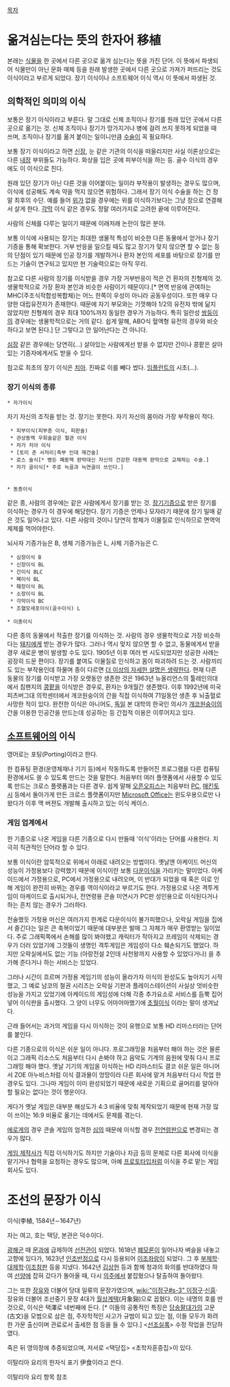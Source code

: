 [[목차]]
= 옮겨심는다는 뜻의 한자어 移植 =
본래는 [[식물]]을 한 곳에서 다른 곳으로 옮겨 심는다는 뜻을 가진 단어.
이 뜻에서 파생되어 식물만이 아닌 문화 매체 등을 원래 발생한 곳에서 다른 곳으로 가져가 퍼뜨리는 것도 이식이라고 부르게 되었다. 장기 이식이나 소프트웨어 이식 역시 이 뜻에서 파생된 것.

== 의학적인 의미의 이식 ==
보통은 장기 이식이라고 부른다. 말 그대로 신체 조직이나 장기를 원래 있던 곳에서 다른 곳으로 옮기는 것. 신체 조직이나 장기가 망가지거나 병에 걸려 쓰지 못하게 되었을 때 쓰며, 조직이나 장기를 옮겨 붙이는 일이니만큼 [[수술]]이 꼭 필요하다.

보통 장기 이식이라고 하면 [[신장]], 눈 같은 기관의 이식을 떠올리지만 사실 이론상으로는 다른 [[내장]] 부위들도 가능하다. 화상을 입은 곳에 피부이식을 하는 등. 골수 이식의 경우에도 이 이식으로 친다.

원래 있던 장기가 아닌 다른 것을 이어붙이는 일이라 부작용이 발생하는 경우도 많으며, 이식에 성공해도 계속 약을 먹지 않으면 위험하다. 그래서 장기 이식 수술을 하는 건 정말 최후의 수단. 예를 들어 [[위]]가 없을 경우에는 위를 이식하기보다는 그냥 장으로 연결해서 살게 한다. [[각막]] 이식 같은 경우도 정말 여러가지로 고려한 끝에 이루어진다.

사람의 신체를 다루는 일이기 때문에 이래저래 논란이 많은 분야.

보통 이식에 사용되는 장기는 최대한 생물적 특성이 비슷한 다른 동물에서 얻거나 장기 기증을 통해 확보한다. 거부 반응을 일으킬 때도 많고 장기가 맞지 않으면 할 수 없는 등의 단점이 있기 때문에 인공 장기를 개발하거나 환자 본인의 세포를 바탕으로 장기를 만드는 기술이 연구되고 있지만 현 기술력으로는 아직 무리.

참고로 다른 사람의 장기를 이식받을 경우 가장 거부반응이 적은 건 환자의 친형제의 것. 생물학적으로 가장 환자 본인과 비슷한 사람이기 때문이다.[* 면역 반응에 관여하는 MHC(주조식적합성복합체)는 어느 한쪽이 우성이 아니라 공동우성이다. 또한 매우 다양한 대립유전자가 존재한다. 때문에 자기 부모와는 기껏해야 1/2의 유전자 밖에 닮지 않았지만 친형제의 경우 최대 100%까지 동일한 경우가 가능하다. 특히 일란성 [[쌍둥이]]의 경우에는 생물학적으로는 거의 같다. 쉽게 말해, ABO식 혈액형 유전의 경우와 비슷하다고 보면 된다.] 단 그렇다고 안 일어난다는 건 아니다.

[[심장]] 같은 경우에는 당연히(…) 살아있는 사람에게선 받을 수 없지만 간이나 콩팥은 살아있는 기증자에게서도 받을 수 있다.

참고로 최초의 장기 이식은 [[치아]]. 진짜로 이를 빼다 썼다. [[임플란트]]의 시초(…).

=== 장기 이식의 종류 ===

 * 자가이식
자기 자신의 조직을 받는 것. 장기는 못한다. 자기 자신의 몸이라 가장 부작용이 적다.

  * 피부이식(피부층 이식, 피판술)
  * 관상동맥 우회술같은 혈관 이식
  * 자가 치아 이식
  * [토미 존 서저리|측부 인대 재건술]
  * 로스 술식[* 병든 폐동맥 판막대신 자신의 건강한 대동맥 판막으로 교체하는 수술.]
  * 자가 골이식[* 주로 늑골과 늑연골이 쓰인다.]
 
 
 * 동종이식
같은 종, 사람의 경우에는 같은 사람에게서 장기를 받는 것. [[장기기증]]으로 받은 장기를 이식하는 경우가 이 경우에 해당한다. 장기 기증은 언제나 모자라기 때문에 장기 밀매 같은 것도 일어나고 있다. 다른 사람의 것이니 당연히 항체가 이물질로 인식하므로 면역억제제를 먹어야한다.

뇌사자 기증가능은 B, 생체 기증가능은 L, 사체 기증가능은 C.

  * 심장이식 B
  * 신장이식 BL
  * 간이식 BLC
  * 폐이식 BL
  * 췌장이식 BL
  * 소장이식 BL
  * 각막이식 BC
  * 조혈모세포이식(골수이식) L


 * 이종이식
다른 종의 동물에서 적출한 장기를 이식하는 것. 사람의 경우 생물학적으로 가장 비슷하다는 [[돼지]]에게 받는 경우가 많다. 그러나 역시 맞지 않으면 할 수 없고, 동물에게서 받을 경우 새로운 병이 발생할 수도 있다. 1905년 이후 여러 번 시도되었지만 성공한 사례는 굉장히 드문 편이다. 장기를 붙여도 이물질로 인식하고 몸이 파괴하려 드는 것. 사람끼리도 있는 부작용인데 하물며 종이 다르면 [[더 이상의 자세한 설명은 생략한다]]. 현재 다른 동물의 장기를 이식받고 가장 오랫동안 생존한 것은 1963년 뉴올리언스의 툴레인의대에서 침팬지의 [[콩팥]]을 이식받은 경우로, 환자는 9개월간 생존했다. 이후 1992년에 미국 피츠버그대 의학센터에서 개코원숭이의 간을 직접 이식하여 71일동안 생존 후 뇌출혈로 사망한 적이 있다. 완전한 이식은 아니어도, [[독일]] 본 대학의 한국인 의사가 [[개코원숭이]]의 간을 이용한 인공간을 만드는데 성공하는 등 간접적 이용은 이루어지고 있다.
== [[소프트웨어]]의 이식 ==
영어로는 포팅(Porting)이라고 한다.

한 컴퓨팅 환경(운영체재나 기기 등)에서 작동하도록 만들어진 프로그램을 다른 컴퓨팅 환경에서도 쓸 수 있도록 만드는 것을 말한다.
처음부터 여러 플랫폼에서 사용할 수 있도록 만드는 크로스 플랫폼과는 다른 경우. 쉽게 말해 [[오픈오피스]]는 처음부터 [[PC]], [[매킨토시]] 등에서 돌아가게 만든 크로스 플랫폼이지만 [[Microsoft Office]]는 윈도우용으로만 나왔다가 이후 맥 버젼도 개발해 출시하고 있는 이식 케이스.

=== 게임 업계에서 ===
한 기종으로 나온 게임을 다른 기종으로 다시 만들때 '이식'이라는 단어를 사용한다. 지극히 직관적인 단어라 할 수 있다.

보통 이식이란 암묵적으로 위에서 아래로 내려오는 방법이다. 옛날엔 아케이드 머신의 성능이 가정용보다 강력했기 때문에 이식이란 보통 [[다운이식]]을 가리키는 말이었다.  아케이드에서 가정용으로, PC에서 가정용으로 내려오며, 이 반대가 되었을 때 혹은 이로 인해 게임이 완전히 바뀌는 경우를 역이식이라고 부르기도 한다. 가정용으로 나온 격투게임이 아케이드로 출시되거나, 전연령용 콘솔 미연시가 PC판 성인용으로 이식된다거나 하는 흔치 않는 경우가 그러하다.

전술했듯 가정용 머신은 여러가지 한계로 다운이식이 불가피했으나, 오락실 게임을 집에서 즐긴다는 일은 큰 축복이었기 때문에 대부분은 발매 그 자체가 매우 환영받는 일이었다. 주로 그래픽쪽에서 손해를 많이 봐야했고 캐릭터가 작아지고 프레임이 삭제되는 경우가 더러 있었기에 그것들이 생명인 격투게임은 게임성이 다소 훼손되기도 했었다. 하지만 오락실에서도 없는 기능 (아랑전설 2인데 사천왕까지 사용할 수 있었다거나) 을 추가해 준다거나 하는 서비스는 있었다.

그러나 시간이 흐르며 가정용 게임기의 성능이 올라가자 이식의 완성도도 높아지기 시작했고, 그 예로 남코의 철권 시리즈는 오락실 기판과 플레이스테이션이 사실상 엇비슷한 성능을 가지고 있었기에 아케이드의 게임성에 더해 각종 추가요소로 서비스를 듬뿍 집어넣어 이식판을 출시했다. 그 양이 너무도 어마어마했기에 [[초월이식]] 이라는 말이 생겨났다.

근래 들어서는 과거의 게임을 다시 이식하는 것이 유행으로 보통 HD 리마스터라는 단어를 붙인다.

다른 기종으로의 이식은 쉬운 일이 아니다. 프로그래밍을 처음부터 해야 하는 것은 물론이고 그래픽 리소스도 처음부터 다시 손봐야 하고 음악도 기계의 음원에 맞춰 다시 프로그래밍 해야 했다. 옛날 기기의 게임을 이식하는 HD 리마스터도 결코 쉬운 일은 아니어서 ZOE 아누비스처럼 이식 결과물이 엉망이라 다른 회사에 맡겨 처음부터 다시 작업 한 경우도 있다.  그나마 게임이 이미 완성되었기 때문에 새로운 기획으로 골머리를 알아야 할 필요는 없다는 것이 행운이다.

게다가 옛날 게임은 대부분 해상도가 4:3 비율에 맞춰 제작되었기 때문에 현재 가장 많이 쓰이는 16:9 비율로 옮기는 데에서도 문제를 겪는다.

[[에로게]]의 경우 콘솔 게임의 엄격한 [[심의]] 때문에 이식할 경우 [[전연령판]]으로 변경되는 경우가 많다.

[[게임 제작사]]가 직접 이식하기도 하지만 기술이나 자금 등의 문제로 다른 회사에 이식을 맡기거나 협력을 요청하는 경우도 많으며, 아예 [[프로토타입]]처럼 이식을 주로 맡는 게임 회사도 있다.
= 조선의 문장가 이식 =
이식(李植, 1584년∼1647년)

자는 여고, 호는 택당, 본관은 덕수이다. 

[[광해군]] 때 [[문과]]에 급제하여 [[선전관]]이 되었다. 1618년 [[폐모론]]이 일어나자 벼슬을 내놓고 고향에 있다가, 1623년 [[인조반정]]으로 다시 등용되어 [[이조좌랑]]이 되었다. 그 후 [[부제학]]·[[대제학]]·[[이조참판]] 등을 지냈다. 1642년 [[김상헌]] 등과 함께 청과의 화의를 반대하였다 하여 [[선양]]에 잡혀 갔다가 돌아올 때, 다시 [[의주]]에서 붙잡혔으나 탈출하여 돌아왔다. 

그는 또한 [[장유]]와 더불어 당대 일류의 문장가였으며, [[wiki:"이정구#s-3" 이정구]]·[[신흠]]·장유와 더불어 조선중기 문장 4대가 [[월상계택]](月象谿)으로 꼽혔다. 이는 네명의 호를 딴 것으로, 이식은 택澤로 네번째에 든다. [* 이들의 공통적인 특징은 [[당송팔대가]]의 고문(古文)을 모범으로 삼은 점, 주자학적인 사고가 규범이 되고 있는 점, 이들 모두가 화려한 가문 출신이며 관료로서 출세한 점 등을 들 수 있다.] <[[선조실록]]> 수정 작업을 전담하였다. 

죽은 뒤 영의정에 추증되었으며, 저서로 <택당집> <초학자훈증집>이 있다.


이탈리아 요리의 한자식 표기
伊食이라고 쓴다.

이탈리아 요리 항목 참조{{{$ Insert latex formula here $}}}


